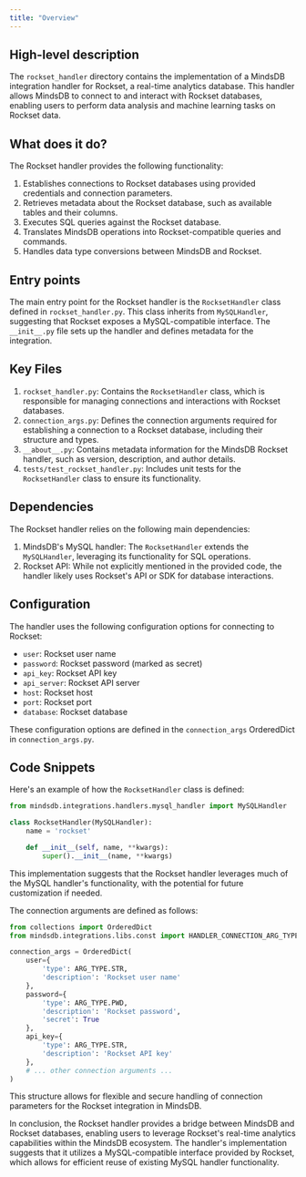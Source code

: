 ```yaml
---
title: "Overview"
---
```


## High-level description
The `rockset_handler` directory contains the implementation of a MindsDB integration handler for Rockset, a real-time analytics database. This handler allows MindsDB to connect to and interact with Rockset databases, enabling users to perform data analysis and machine learning tasks on Rockset data.

## What does it do?
The Rockset handler provides the following functionality:
1. Establishes connections to Rockset databases using provided credentials and connection parameters.
2. Retrieves metadata about the Rockset database, such as available tables and their columns.
3. Executes SQL queries against the Rockset database.
4. Translates MindsDB operations into Rockset-compatible queries and commands.
5. Handles data type conversions between MindsDB and Rockset.

## Entry points
The main entry point for the Rockset handler is the `RocksetHandler` class defined in `rockset_handler.py`. This class inherits from `MySQLHandler`, suggesting that Rockset exposes a MySQL-compatible interface. The `__init__.py` file sets up the handler and defines metadata for the integration.

## Key Files
1. `rockset_handler.py`: Contains the `RocksetHandler` class, which is responsible for managing connections and interactions with Rockset databases.
2. `connection_args.py`: Defines the connection arguments required for establishing a connection to a Rockset database, including their structure and types.
3. `__about__.py`: Contains metadata information for the MindsDB Rockset handler, such as version, description, and author details.
4. `tests/test_rockset_handler.py`: Includes unit tests for the `RocksetHandler` class to ensure its functionality.

## Dependencies
The Rockset handler relies on the following main dependencies:
1. MindsDB's MySQL handler: The `RocksetHandler` extends the `MySQLHandler`, leveraging its functionality for SQL operations.
2. Rockset API: While not explicitly mentioned in the provided code, the handler likely uses Rockset's API or SDK for database interactions.

## Configuration
The handler uses the following configuration options for connecting to Rockset:
- `user`: Rockset user name
- `password`: Rockset password (marked as secret)
- `api_key`: Rockset API key
- `api_server`: Rockset API server
- `host`: Rockset host
- `port`: Rockset port
- `database`: Rockset database

These configuration options are defined in the `connection_args` OrderedDict in `connection_args.py`.

## Code Snippets
Here's an example of how the `RocksetHandler` class is defined:

```python
from mindsdb.integrations.handlers.mysql_handler import MySQLHandler

class RocksetHandler(MySQLHandler):
    name = 'rockset'

    def __init__(self, name, **kwargs):
        super().__init__(name, **kwargs)
```

This implementation suggests that the Rockset handler leverages much of the MySQL handler's functionality, with the potential for future customization if needed.

The connection arguments are defined as follows:

```python
from collections import OrderedDict
from mindsdb.integrations.libs.const import HANDLER_CONNECTION_ARG_TYPE as ARG_TYPE

connection_args = OrderedDict(
    user={
        'type': ARG_TYPE.STR,
        'description': 'Rockset user name'
    },
    password={
        'type': ARG_TYPE.PWD,
        'description': 'Rockset password',
        'secret': True
    },
    api_key={
        'type': ARG_TYPE.STR,
        'description': 'Rockset API key'
    },
    # ... other connection arguments ...
)
```

This structure allows for flexible and secure handling of connection parameters for the Rockset integration in MindsDB.

In conclusion, the Rockset handler provides a bridge between MindsDB and Rockset databases, enabling users to leverage Rockset's real-time analytics capabilities within the MindsDB ecosystem. The handler's implementation suggests that it utilizes a MySQL-compatible interface provided by Rockset, which allows for efficient reuse of existing MySQL handler functionality.